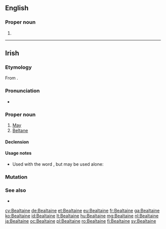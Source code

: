 ==English==

===Proper noun===
{{en-proper noun}}

# {{alternative spelling of|Beltane|lang=en}}

----

==Irish==

===Etymology===
From {{inh|ga|sga|Beltaine}}.

===Pronunciation===
* {{IPA|/ˈbʲal̪ˠt̪ˠənʲə/|lang=ga}}

===Proper noun===
{{ga-proper noun|Bealtaine|g=f}}

# [[May]] {{gloss|month}}
# [[Beltane]]

====Declension====
{{ga-decl-f4|B|ealtaine|ealtainí}}

====Usage notes====
* Used with the word {{m|ga|mí||month}}, but may be used alone:
*: {{ux|ga|mí na '''Bealtaine'''|month of May|inline=1}}

===Mutation===
{{ga-mut-cons|B|ealtaine}}

===See also===
* {{list:Gregorian calendar months/ga}}

{{topics|ga|Calendar terms|Months}}

[[cy:Bealtaine]]
[[de:Bealtaine]]
[[et:Bealtaine]]
[[eu:Bealtaine]]
[[fr:Bealtaine]]
[[ga:Bealtaine]]
[[ko:Bealtaine]]
[[id:Bealtaine]]
[[lt:Bealtaine]]
[[hu:Bealtaine]]
[[mg:Bealtaine]]
[[nl:Bealtaine]]
[[ja:Bealtaine]]
[[oc:Bealtaine]]
[[pl:Bealtaine]]
[[ro:Bealtaine]]
[[fi:Bealtaine]]
[[sv:Bealtaine]]